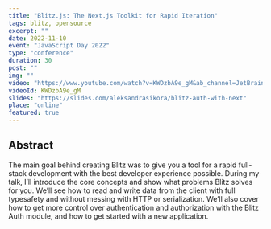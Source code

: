 ```yaml
---
title: "Blitz.js: The Next.js Toolkit for Rapid Iteration"
tags: blitz, opensource
excerpt: ""
date: 2022-11-10
event: "JavaScript Day 2022"
type: "conference"
duration: 30
post: ""
img: ""
video: "https://www.youtube.com/watch?v=KWDzbA9e_gM&ab_channel=JetBrainsTV"
videoId: KWDzbA9e_gM
slides: "https://slides.com/aleksandrasikora/blitz-auth-with-next"
place: "online"
featured: true
---
```


## Abstract

The main goal behind creating Blitz was to give you a tool for a rapid full-stack development with the best developer experience possible. During my talk, I’ll introduce the core concepts and show what problems Blitz solves for you. We’ll see how to read and write data from the client with full typesafety and without messing with HTTP or serialization. We’ll also cover how to get more control over authentication and authorization with the Blitz Auth module, and how to get started with a new application.